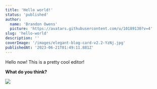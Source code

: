 ```yaml
---
title: 'Hello world!'
status: 'published'
author:
  name: 'Brandon Owens'
  picture: 'https://avatars.githubusercontent.com/u/10189130?v=4'
slug: 'hello-world'
description: ''
coverImage: '/images/elegant-blog-card-v2.2-YzNj.jpg'
publishedAt: '2023-06-21T01:49:11.881Z'
---
```


Hello now! This is a pretty cool editor!



**What do you think?**



![](/images/brandonowens-czOT.jpg)

